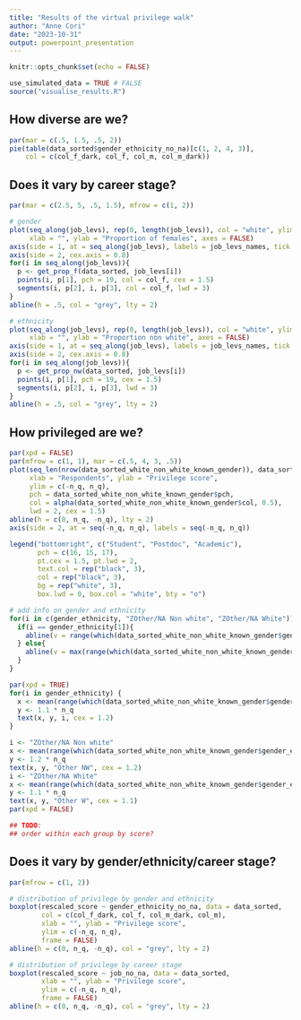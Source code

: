 ```yaml
---
title: "Results of the virtual privilege walk"
author: "Anne Cori"
date: "2023-10-31"
output: powerpoint_presentation
---
```


```r
knitr::opts_chunk$set(echo = FALSE)
```

```r
use_simulated_data = TRUE # FALSE
source("visualise_results.R")
```

## How diverse are we?
```r
par(mar = c(.5, 1.5, .5, 2))
pie(table(data_sorted$gender_ethnicity_no_na)[c(1, 2, 4, 3)],
    col = c(col_f_dark, col_f, col_m, col_m_dark))
```

## Does it vary by career stage?
```r
par(mar = c(2.5, 5, .5, 1.5), mfrow = c(1, 2))

# gender
plot(seq_along(job_levs), rep(0, length(job_levs)), col = "white", ylim = c(0, 1),
     xlab = "", ylab = "Proportion of females", axes = FALSE)
axis(side = 1, at = seq_along(job_levs), labels = job_levs_names, tick = FALSE, cex.axis = 0.8)
axis(side = 2, cex.axis = 0.8)
for(i in seq_along(job_levs)){
  p <- get_prop_f(data_sorted, job_levs[i])
  points(i, p[1], pch = 19, col = col_f, cex = 1.5)
  segments(i, p[2], i, p[3], col = col_f, lwd = 3)
}
abline(h = .5, col = "grey", lty = 2)

# ethnicity
plot(seq_along(job_levs), rep(0, length(job_levs)), col = "white", ylim = c(0, 1),
     xlab = "", ylab = "Proportion non white", axes = FALSE)
axis(side = 1, at = seq_along(job_levs), labels = job_levs_names, tick = FALSE, cex.axis = 0.8)
axis(side = 2, cex.axis = 0.8)
for(i in seq_along(job_levs)){
  p <- get_prop_nw(data_sorted, job_levs[i])
  points(i, p[1], pch = 19, cex = 1.5)
  segments(i, p[2], i, p[3], lwd = 3)
}
abline(h = .5, col = "grey", lty = 2)
```

## How privileged are we?

```r
par(xpd = FALSE)
par(mfrow = c(1, 1), mar = c(.5, 4, 3, .5))
plot(seq_len(nrow(data_sorted_white_non_white_known_gender)), data_sorted_white_non_white_known_gender$rescaled_score, axes = FALSE,
     xlab = "Respondents", ylab = "Privilege score",
     ylim = c(-n_q, n_q),
     pch = data_sorted_white_non_white_known_gender$pch,
     col = alpha(data_sorted_white_non_white_known_gender$col, 0.5),
     lwd = 2, cex = 1.5)
abline(h = c(0, n_q, -n_q), lty = 2)
axis(side = 2, at = seq(-n_q, n_q), labels = seq(-n_q, n_q))

legend("bottomright", c("Student", "Postdoc", "Academic"),
       pch = c(16, 15, 17),
       pt.cex = 1.5, pt.lwd = 2,
       text.col = rep("black", 3),
       col = rep("black", 3),
       bg = rep("white", 3),
       box.lwd = 0, box.col = "white", bty = "o")

# add info on gender and ethnicity
for(i in c(gender_ethnicity, "ZOther/NA Non white", "ZOther/NA White")) {
  if(i == gender_ethnicity[1]){
    abline(v = range(which(data_sorted_white_non_white_known_gender$gender_ethnicity %in% i)), col = "grey")
  } else{
    abline(v = max(range(which(data_sorted_white_non_white_known_gender$gender_ethnicity %in% i))), col = "grey")
  }
}

par(xpd = TRUE)
for(i in gender_ethnicity) {
  x <- mean(range(which(data_sorted_white_non_white_known_gender$gender_ethnicity %in% i)))
  y <- 1.1 * n_q
  text(x, y, i, cex = 1.2)
}

i <- "ZOther/NA Non white"
x <- mean(range(which(data_sorted_white_non_white_known_gender$gender_ethnicity %in% i)))
y <- 1.2 * n_q
text(x, y, "Other NW", cex = 1.2)
i <- "ZOther/NA White"
x <- mean(range(which(data_sorted_white_non_white_known_gender$gender_ethnicity %in% i)))
y <- 1.1 * n_q
text(x, y, "Other W", cex = 1.1)
par(xpd = FALSE)

## TODO: 
## order within each group by score? 

```

## Does it vary by gender/ethnicity/career stage?

```r
par(mfrow = c(1, 2))

# distribution of privilege by gender and ethnicity
boxplot(rescaled_score ~ gender_ethnicity_no_na, data = data_sorted,
        col = c(col_f_dark, col_f, col_m_dark, col_m),
        xlab = "", ylab = "Privilege score",
        ylim = c(-n_q, n_q),
        frame = FALSE)
abline(h = c(0, n_q, -n_q), col = "grey", lty = 2)

# distribution of privilege by career stage
boxplot(rescaled_score ~ job_no_na, data = data_sorted,
        xlab = "", ylab = "Privilege score",
        ylim = c(-n_q, n_q),
        frame = FALSE)
abline(h = c(0, n_q, -n_q), col = "grey", lty = 2)
```


